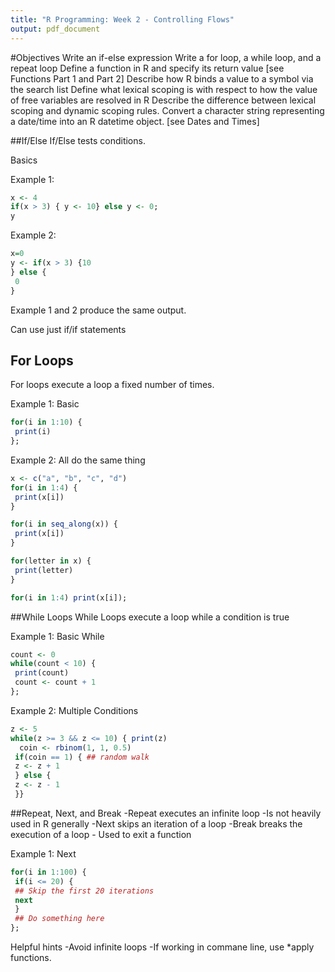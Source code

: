 ```yaml
---
title: "R Programming: Week 2 - Controlling Flows"
output: pdf_document
---
```

#Objectives
Write an if-else expression
Write a for loop, a while loop, and a repeat loop
Define a function in R and specify its return value [see Functions Part 1 and Part 2]
Describe how R binds a value to a symbol via the search list
Define what lexical scoping is with respect to how the value of free variables are resolved in R
Describe the difference between lexical scoping and dynamic scoping rules. 
Convert a character string representing a date/time into an R datetime object. [see Dates and Times]


##If/Else
If/Else tests conditions.

Basics

Example 1:
```r
x <- 4
if(x > 3) { y <- 10} else y <- 0;
y
```

Example 2:
```r
x=0
y <- if(x > 3) {10
} else {
 0
}
```

Example 1 and 2 produce the same output.
 
Can use just if/if statements


## For Loops
For loops execute a loop a fixed number of times.

Example 1: Basic
```r
for(i in 1:10) {
 print(i)
};
```

Example 2: All do the same thing
```r
x <- c("a", "b", "c", "d")
for(i in 1:4) {
 print(x[i])
}

for(i in seq_along(x)) {
 print(x[i])
}

for(letter in x) {
 print(letter)
}

for(i in 1:4) print(x[i]);
```

##While Loops
While Loops execute a loop while a condition is true

Example 1: Basic While
```r
count <- 0
while(count < 10) {
 print(count)
 count <- count + 1
};
```

Example 2: Multiple Conditions
```r
z <- 5
while(z >= 3 && z <= 10) { print(z) 
  coin <- rbinom(1, 1, 0.5)
 if(coin == 1) { ## random walk
 z <- z + 1
 } else {
 z <- z - 1
 }}
```

##Repeat, Next, and Break
-Repeat executes an infinite loop
  -Is not heavily used in R generally
-Next skips an iteration of a loop
-Break breaks the execution of a loop
  - Used to exit a function

Example 1: Next
```r
for(i in 1:100) {
 if(i <= 20) {
 ## Skip the first 20 iterations
 next
 }
 ## Do something here
};
```

Helpful hints
-Avoid infinite loops
-If working in commane line, use *apply functions.


